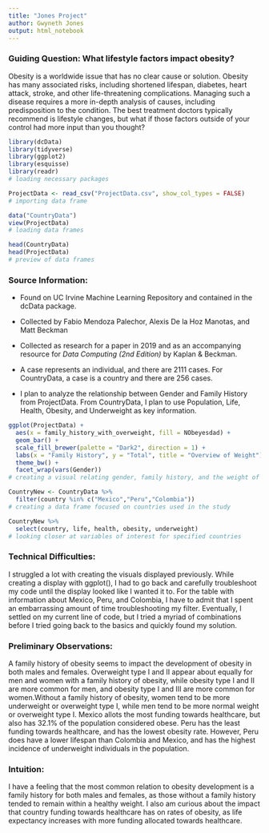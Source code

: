 ---
title: "Jones Project"
author: Gwyneth Jones
output: html_notebook
---

### Guiding Question: What lifestyle factors impact obesity?

Obesity is a worldwide issue that has no clear cause or solution. Obesity has many associated risks, including shortened lifespan, diabetes, heart attack, stroke, and other life-threatening complications. Managing such a disease requires a more in-depth analysis of causes, including predisposition to the condition. The best treatment doctors typically recommend is lifestyle changes, but what if those factors outside of your control had more input than you thought?

```{r}
library(dcData)
library(tidyverse)
library(ggplot2)
library(esquisse)
library(readr)
# loading necessary packages

ProjectData <- read_csv("ProjectData.csv", show_col_types = FALSE)
# importing data frame

data("CountryData")
view(ProjectData)
# loading data frames

head(CountryData)
head(ProjectData)
# preview of data frames
```

### Source Information:

-   Found on UC Irvine Machine Learning Repository and contained in the dcData package.

-   Collected by Fabio Mendoza Palechor, Alexis De la Hoz Manotas, and Matt Beckman

-   Collected as research for a paper in 2019 and as an accompanying resource for *Data Computing (2nd Edition)* by Kaplan & Beckman.

-   A case represents an individual, and there are 2111 cases. For CountryData, a case is a country and there are 256 cases.

-   I plan to analyze the relationship between Gender and Family History from ProjectData. From CountryData, I plan to use Population, Life, Health, Obesity, and Underweight as key information.

```{r}
ggplot(ProjectData) +
  aes(x = family_history_with_overweight, fill = NObeyesdad) +
  geom_bar() +
  scale_fill_brewer(palette = "Dark2", direction = 1) +
  labs(x = "Family History", y = "Total", title = "Overview of Weight") +
  theme_bw() +
  facet_wrap(vars(Gender))
# creating a visual relating gender, family history, and the weight of a case
```

```{r}
CountryNew <- CountryData %>%
  filter(country %in% c("Mexico","Peru","Colombia"))
# creating a data frame focused on countries used in the study

CountryNew %>%
  select(country, life, health, obesity, underweight)
# looking closer at variables of interest for specified countries
```

### Technical Difficulties:

I struggled a lot with creating the visuals displayed previously. While creating a display with ggplot(), I had to go back and carefully troubleshoot my code until the display looked like I wanted it to. For the table with information about Mexico, Peru, and Colombia, I have to admit that I spent an embarrassing amount of time troubleshooting my filter. Eventually, I settled on my current line of code, but I tried a myriad of combinations before I tried going back to the basics and quickly found my solution.

### Preliminary Observations:

A family history of obesity seems to impact the development of obesity in both males and females. Overweight type I and II appear about equally for men and women with a family history of obesity, while obesity type I and II are more common for men, and obesity type I and III are more common for women.Without a family history of obesity, women tend to be more underweight or overweight type I, while men tend to be more normal weight or overweight type I. Mexico allots the most funding towards healthcare, but also has 32.1% of the population considered obese. Peru has the least funding towards healthcare, and has the lowest obesity rate. However, Peru does have a lower lifespan than Colombia and Mexico, and has the highest incidence of underweight individuals in the population.

### Intuition:

I have a feeling that the most common relation to obesity development is a family history for both males and females, as those without a family history tended to remain within a healthy weight. I also am curious about the impact that country funding towards healthcare has on rates of obesity, as life expectancy increases with more funding allocated towards healthcare.
